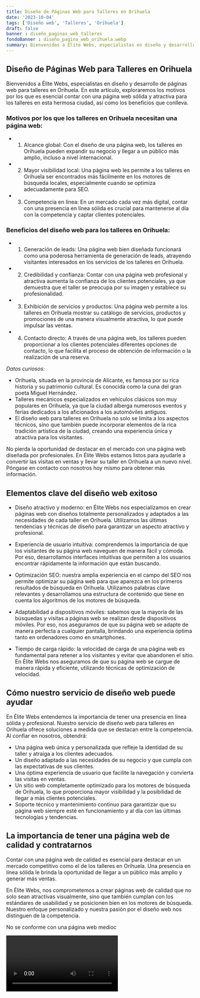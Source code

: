 ```yaml
---
title: Diseño de Páginas Web para Talleres en Orihuela
date: '2023-10-04'
tags: ['Diseño web', 'Talleres', 'Orihuela']
draft: false
banner : diseño_paginas_web_talleres
fondoBanner : diseño_pagina_web_orihuela.webp
summary: Bienvenidos a Élite Webs, especialistas en diseño y desarrollo de páginas web para talleres en Orihuela. En este artículo, exploraremos los motivos por los que es esencial contar con una página web sólida y atractiva para los talleres en esta hermosa ciudad, así como los beneficios que conlleva.
---
```


## Diseño de Páginas Web para Talleres en Orihuela

Bienvenidos a Élite Webs, especialistas en diseño y desarrollo de páginas web para talleres en Orihuela. En este artículo, exploraremos los motivos por los que es esencial contar con una página web sólida y atractiva para los talleres en esta hermosa ciudad, así como los beneficios que conlleva.

### Motivos por los que los talleres en Orihuela necesitan una página web:
- 1. Alcance global: Con el diseño de una página web, los talleres en Orihuela pueden expandir su negocio y llegar a un público más amplio, incluso a nivel internacional.
- 2. Mayor visibilidad local: Una página web les permite a los talleres en Orihuela ser encontrados más fácilmente en los motores de búsqueda locales, especialmente cuando se optimiza adecuadamente para SEO.
- 3. Competencia en línea: En un mercado cada vez más digital, contar con una presencia en línea sólida es crucial para mantenerse al día con la competencia y captar clientes potenciales.
  
### Beneficios del diseño web para los talleres en Orihuela:
- 1. Generación de leads: Una página web bien diseñada funcionará como una poderosa herramienta de generación de leads, atrayendo visitantes interesados en los servicios de los talleres en Orihuela.
- 2. Credibilidad y confianza: Contar con una página web profesional y atractiva aumenta la confianza de los clientes potenciales, ya que demuestra que el taller se preocupa por su imagen y establece su profesionalidad.
- 3. Exhibición de servicios y productos: Una página web permite a los talleres en Orihuela mostrar su catálogo de servicios, productos y promociones de una manera visualmente atractiva, lo que puede impulsar las ventas.
- 4. Contacto directo: A través de una página web, los talleres pueden proporcionar a los clientes potenciales diferentes opciones de contacto, lo que facilita el proceso de obtención de información o la realización de una reserva.
  
*Datos curiosos:*
- Orihuela, situada en la provincia de Alicante, es famosa por su rica historia y su patrimonio cultural. Es conocida como la cuna del gran poeta Miguel Hernández.
- Talleres mecánicos especializados en vehículos clásicos son muy populares en Orihuela, ya que la ciudad alberga numerosos eventos y ferias dedicados a los aficionados a los automóviles antiguos.
- El diseño web para talleres en Orihuela no solo se limita a los aspectos técnicos, sino que también puede incorporar elementos de la rica tradición artística de la ciudad, creando una experiencia única y atractiva para los visitantes.

No pierda la oportunidad de destacar en el mercado con una página web diseñada por profesionales. En Élite Webs estamos listos para ayudarle a convertir las visitas en ventas y llevar su taller en Orihuela a un nuevo nivel. Póngase en contacto con nosotros hoy mismo para obtener más información.

<GifSeo />

<Cta />

## Elementos clave del diseño web exitoso

- Diseño atractivo y moderno: en Élite Webs nos especializamos en crear páginas web con diseños totalmente personalizados y adaptados a las necesidades de cada taller en Orihuela. Utilizamos las últimas tendencias y técnicas de diseño para garantizar un aspecto atractivo y profesional.

- Experiencia de usuario intuitiva: comprendemos la importancia de que los visitantes de su página web naveguen de manera fácil y cómoda. Por eso, desarrollamos interfaces intuitivas que permiten a los usuarios encontrar rápidamente la información que están buscando.

- Optimización SEO: nuestra amplia experiencia en el campo del SEO nos permite optimizar su página web para que aparezca en los primeros resultados de búsqueda en Orihuela. Utilizamos palabras clave relevantes y desarrollamos una estructura de contenido que tiene en cuenta los algoritmos de los motores de búsqueda.

- Adaptabilidad a dispositivos móviles: sabemos que la mayoría de las búsquedas y visitas a páginas web se realizan desde dispositivos móviles. Por eso, nos aseguramos de que su página web se adapte de manera perfecta a cualquier pantalla, brindando una experiencia óptima tanto en ordenadores como en smartphones.

- Tiempo de carga rápido: la velocidad de carga de una página web es fundamental para retener a los visitantes y evitar que abandonen el sitio. En Élite Webs nos aseguramos de que su página web se cargue de manera rápida y eficiente, utilizando técnicas de optimización de velocidad.

## Cómo nuestro servicio de diseño web puede ayudar

En Élite Webs entendemos la importancia de tener una presencia en línea sólida y profesional. Nuestro servicio de diseño web para talleres en Orihuela ofrece soluciones a medida que se destacan entre la competencia. Al confiar en nosotros, obtendrá:

- Una página web única y personalizada que refleje la identidad de su taller y atraiga a los clientes adecuados.
- Un diseño adaptado a las necesidades de su negocio y que cumpla con las expectativas de sus clientes.
- Una óptima experiencia de usuario que facilite la navegación y convierta las visitas en ventas.
- Un sitio web completamente optimizado para los motores de búsqueda de Orihuela, lo que proporciona mayor visibilidad y la posibilidad de llegar a más clientes potenciales.
- Soporte técnico y mantenimiento continuo para garantizar que su página web siempre esté en funcionamiento y al día con las últimas tecnologías y tendencias.

## La importancia de tener una página web de calidad y contratarnos

Contar con una página web de calidad es esencial para destacar en un mercado competitivo como el de los talleres en Orihuela. Una presencia en línea sólida le brinda la oportunidad de llegar a un público más amplio y generar más ventas.

En Élite Webs, nos comprometemos a crear páginas web de calidad que no solo sean atractivas visualmente, sino que también cumplan con los estándares de usabilidad y se posicionen bien en los motores de búsqueda. Nuestro enfoque personalizado y nuestra pasión por el diseño web nos distinguen de la competencia.

No se conforme con una página web medioc

<Video />

<CtaBot job='Talleres' city='Orihuela'/>

<Gmaps query='Orihuela+españa+maps' />